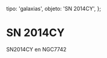 
  tipo: 'galaxias',
  objeto: 'SN 2014CY',
};

# SN 2014CY

<Imagen
  src="registro/sn2014-cy_20141018_1_sn2014cy_20141018_gjcb1.jpg"
  fecha="20141018"
/>

SN2014CY en NGC7742